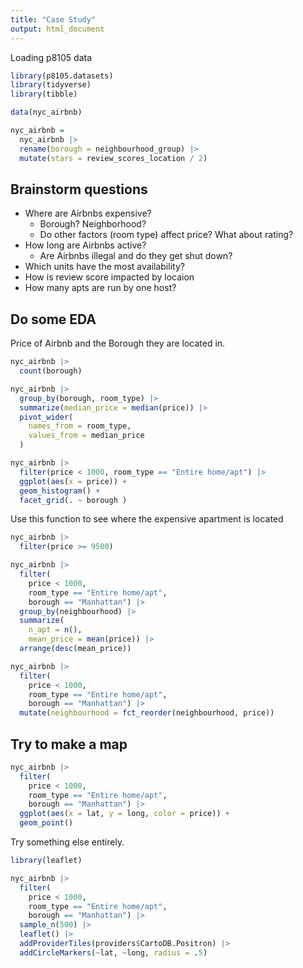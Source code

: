 ```yaml
---
title: "Case Study"
output: html_document
---
```


Loading p8105 data
```r
library(p8105.datasets)
library(tidyverse)
library(tibble)
```

```r
data(nyc_airbnb)
```

```r
nyc_airbnb = 
  nyc_airbnb |> 
  rename(borough = neighbourhood_group) |> 
  mutate(stars = review_scores_location / 2)
```


## Brainstorm questions

- Where are Airbnbs expensive?
  - Borough? Neighborhood?
  - Do other factors (room type) affect price? What about rating?
- How long are Airbnbs active?
  - Are Airbnbs illegal and do they get shut down?
- Which units have the most availability?
- How is review score impacted by locaion
- How many apts are run by one host?


## Do some EDA

Price of Airbnb and the Borough they are located in.

```r
nyc_airbnb |> 
  count(borough) 
```

```r
nyc_airbnb |> 
  group_by(borough, room_type) |> 
  summarize(median_price = median(price)) |> 
  pivot_wider(
    names_from = room_type, 
    values_from = median_price
  )
```

```r
nyc_airbnb |> 
  filter(price < 1000, room_type == "Entire home/apt") |> 
  ggplot(aes(x = price)) +
  geom_histogram() +
  facet_grid(. ~ borough )
```

Use this function to see where the expensive apartment is located
```r
nyc_airbnb |> 
  filter(price >= 9500)
```

```r
nyc_airbnb |> 
  filter(
    price < 1000, 
    room_type == "Entire home/apt",
    borough == "Manhattan") |> 
  group_by(neighbourhood) |> 
  summarize(
    n_apt = n(),
    mean_price = mean(price)) |> 
  arrange(desc(mean_price))
```

```r
nyc_airbnb |> 
  filter(
    price < 1000, 
    room_type == "Entire home/apt",
    borough == "Manhattan") |> 
  mutate(neighbourhood = fct_reorder(neighbourhood, price))
```

## Try to make a map

```r
nyc_airbnb |> 
  filter(
    price < 1000, 
    room_type == "Entire home/apt",
    borough == "Manhattan") |> 
  ggplot(aes(x = lat, y = long, color = price)) + 
  geom_point()
```

Try something else entirely. 

```r
library(leaflet)
```


```r
nyc_airbnb |>  
  filter(
    price < 1000,
    room_type == "Entire home/apt",
    borough == "Manhattan") |>
  sample_n(500) |> 
  leaflet() |> 
  addProviderTiles(providers$CartoDB.Positron) |> 
  addCircleMarkers(~lat, ~long, radius = .5)
```

